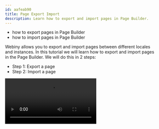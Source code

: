 ```yaml
---
id: aafeab90
title: Page Export Import
description: Learn how to export and import pages in Page Builder.
---
```



<Alert type="success" title="WHAT YOU'LL LEARN">

- how to export pages in Page Builder
- how to import pages in Page Builder

</Alert>

Webiny allows you to export and import pages between different locales and instances. In this tutorial we will learn how to export and import pages in the Page Builder. We will do this in 2 steps:

- Step 1: Export a page
- Step 2: Import a page

<Video src={exportImport} controls={true} />

## Prerequisites

To follow this tutorial, you need a page in the Page Builder to import. If you don't have a page, please follow the [Create Page](/docs/{version}/user-guides/page-builder/essentials/create-page) tutorial to create it.

## Step 1: Export a Page

In this step, we will export the **The benefits of a Serverless CMS** page we created in the [Create Page](/docs/{version}/user-guides/page-builder/essentials/create-page) tutorial.

1. From the **Side Menu**, click **Page Builder** > **PAGES** > **Pages**.

    ✔️ The **Pages** screen opens.

2. Select the checkbox on the **The benefits of a Serverless CMS** list item in the list of pages.

    **Note**: You can export more than one page at a time by selecting the checkboxes of the pages you want to export. If you want to export all the pages at once, don't select any checkbox.

3. Click the **EXPORT** icon.

    ✔️ The **Select Page Revision** screen opens.

4. Select revision:

    | If                                                                                        | Then                 |
    | :---                                                                                      | :---                 |
    | You want to export the published revision of the selected page                            | Click **Published**  |
    | You want to export the latest revision of the selected page that may not be published     | Click **Latest**     |

5. Click **CONTINUE**.

    ✔️ A screen appears with the prompt **Your export is now ready!**

6. Click the **COPY** icon to copy the export URL.

    (Or click **DOWNLOAD** to download the ZIP archive.)

7. Click **CLOSE**.


## Step 2: Import a Page

In this step, we will import the page we exported in Step 1. For this, you need to open the locale or instance in which you want to import the page.

1. From the **Side Menu**, click **Page Builder** > **PAGES** > **Pages**.

    ✔️ The **Pages** screen opens.

2. Click the **IMPORT** icon.

    ✔️ The **Select a category** screen opens.

3. Click **Static**.

4. Click **PASTE FILE URL** to import the page with the copied URL.

    (Or click **UPLOAD FILE** to import the page with the downloaded ZIP archive.)

5. Paste the copied URL in the **File URL** textbox and click **CONTINUE**.

    (Or upload the downloaded ZIP archive.)

    ✔️ The **Import Pages** screen appears with the message "All pages have been imported".

7. Click **CONTINUE**.

    ✔️The **Pages** screen opens with the imported pages available in the list of pages.
